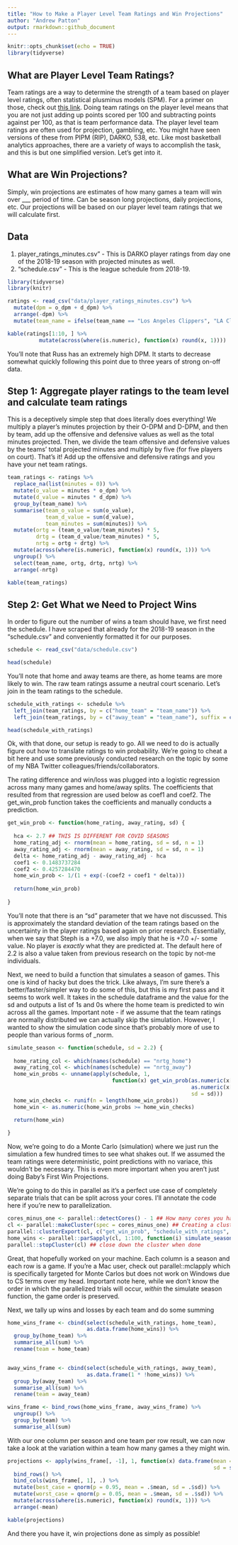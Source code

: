 ```yaml
---
title: "How to Make a Player Level Team Ratings and Win Projections"
author: "Andrew Patton"
output: rmarkdown::github_document
---
```


```r
knitr::opts_chunk$set(echo = TRUE)
library(tidyverse)
```

## What are Player Level Team Ratings?

Team ratings are a way to determine the strength of a team based on player level ratings, often statistical plusminus models (SPM). For a primer on those, check out [this link](https://github.com/anpatton/basic-nba-tutorials/blob/main/spm/how_to_make_spm_R.md). Doing team ratings on the player level means that you are not just adding up points scored per 100 and subtracting points against per 100, as that is team performance data. The player level team ratings are often used for projection, gambling, etc. You might have seen versions of these from PIPM (RIP), DARKO, 538, etc. Like most basketball analytics approaches, there are a variety of ways to accomplish the task, and this is but one simplified version. Let's get into it. 

## What are Win Projections?

Simply, win projections are estimates of how many games a team will win over ___ period of time. Can be season long projections, daily projections, etc. Our projections will be based on our player level team ratings that we will calculate first.

## Data

1) player_ratings_minutes.csv" - This is DARKO player ratings from day one of the 2018-19 season with projected minutes as well.
2) "schedule.csv" - This is the league schedule from 2018-19.

```r
library(tidyverse)
library(knitr)

ratings <- read_csv("data/player_ratings_minutes.csv") %>% 
  mutate(dpm = o_dpm + d_dpm) %>% 
  arrange(-dpm) %>% 
  mutate(team_name = ifelse(team_name == "Los Angeles Clippers", "LA Clippers", team_name))

kable(ratings[1:10, ] %>% 
          mutate(across(where(is.numeric), function(x) round(x, 1)))) 

```

You'll note that Russ has an extremely high DPM. It starts to decrease somewhat quickly following this point due to three years of strong on-off data.

## Step 1: Aggregate player ratings to the team level and calculate team ratings

This is a deceptively simple step that does literally does everything! We multiply a player's minutes projection by their O-DPM and D-DPM, and then by team, add up the offensive and defensive values as well as the total minutes projected. Then, we divide the team offensive and defensive values by the teams' total projected minutes and multiply by five (for five players on court). That's it! Add up the offensive and defensive ratings and you have your net team ratings.

```r

team_ratings <- ratings %>% 
  replace_na(list(minutes = 0)) %>% 
  mutate(o_value = minutes * o_dpm) %>% 
  mutate(d_value = minutes * d_dpm) %>%
  group_by(team_name) %>% 
  summarise(team_o_value = sum(o_value),
            team_d_value = sum(d_value),
            team_minutes = sum(minutes)) %>% 
  mutate(ortg = (team_o_value/team_minutes) * 5,
         drtg = (team_d_value/team_minutes) * 5,
         nrtg = ortg + drtg) %>% 
  mutate(across(where(is.numeric), function(x) round(x, 1))) %>% 
  ungroup() %>% 
  select(team_name, ortg, drtg, nrtg) %>% 
  arrange(-nrtg) 

kable(team_ratings)

```

## Step 2: Get What we Need to Project Wins

In order to figure out the number of wins a team should have, we first need the schedule. I have scraped that already for the 2018-19 season in the "schedule.csv" and conveniently formatted it for our purposes. 

```r

schedule <- read_csv("data/schedule.csv") 

head(schedule)

```

You'll note that home and away teams are there, as home teams are more likely to win. The raw team ratings assume a neutral court scenario. Let's join in the team ratings to the schedule.

```r

schedule_with_ratings <- schedule %>% 
  left_join(team_ratings, by = c("home_team" = "team_name")) %>% 
  left_join(team_ratings, by = c("away_team" = "team_name"), suffix = c("_home", "_away")) 

head(schedule_with_ratings)

```

Ok, with that done, our setup is ready to go. All we need to do is actually figure out how to translate ratings to win probability. We're going to cheat a bit here and use some previously conducted research on the topic by some of my NBA Twitter colleagues/friends/collaborators.  

The rating difference and win/loss was plugged into a logistic regression across many many games and home/away splits. The coefficients that resulted from that regression are used below as coef1 and coef2. The get_win_prob function takes the coefficients and manually conducts a prediction.

```r

get_win_prob <- function(home_rating, away_rating, sd) {
  
  hca <- 2.7 ## THIS IS DIFFERENT FOR COVID SEASONS
  home_rating_adj <- rnorm(mean = home_rating, sd = sd, n = 1)
  away_rating_adj <- rnorm(mean = away_rating, sd = sd, n = 1)
  delta <- home_rating_adj - away_rating_adj - hca
  coef1 <- 0.1483737284
  coef2 <- 0.4257284470
  home_win_prob <- 1/(1 + exp(-(coef2 + coef1 * delta)))
  
  return(home_win_prob)
  
}

```

You'll note that there is an "sd" parameter that we have not discussed. This is approximately the standard deviation of the team ratings based on the uncertainty in the player ratings based again on prior research. Essentially, when we say that Steph is a +7.0, we also imply that he is +7.0 +/- some value. No player is *exactly* what they are predicted at. The default here of 2.2 is also a value taken from previous research on the topic by not-me individuals.

Next, we need to build a function that simulates a season of games. This one is kind of hacky but does the trick. Like always, I'm sure there's a better/faster/simpler way to do some of this, but this is my first pass and it seems to work well. It takes in the schedule dataframe and the value for the sd and outputs a list of 1s and 0s where the home team is predicted to win across all the games. Important note - if we assume that the team ratings are normally distributed we can actually skip the simulation. However, I wanted to show the simulation code since that's probably more of use to people than various forms of _norm.

```r

simulate_season <- function(schedule, sd = 2.2) {
  
  home_rating_col <- which(names(schedule) == "nrtg_home")
  away_rating_col <- which(names(schedule) == "nrtg_away")
  home_win_probs <- unname(apply(schedule, 1, 
                                 function(x) get_win_prob(as.numeric(x[home_rating_col]),
                                                          as.numeric(x[away_rating_col]), 
                                                          sd = sd)))
  home_win_checks <- runif(n = length(home_win_probs))
  home_win <- as.numeric(home_win_probs >= home_win_checks)

  return(home_win)
  
}

```

Now, we're going to do a Monte Carlo (simulation) where we just run the simulation a few hundred times to see what shakes out. If we assumed the team ratings were deterministic, point predictions with no variace, this wouldn't be necessary. This is even more important when you aren't just doing Baby's First Win Projections.

We're going to do this in parallel as it's a perfect use case of completely separate trials that can be split across your cores. I'll annotate the code here if you're new to parallelization. 


```r

cores_minus_one <- parallel::detectCores() - 1 ## How many cores you have minus one (don't want to overdo it)
cl <- parallel::makeCluster(spec = cores_minus_one) ## Creating a cluster instance
parallel::clusterExport(cl, c("get_win_prob", "schedule_with_ratings", "simulate_season")) ## export our two functions and the data to the cluster
home_wins <- parallel::parSapply(cl, 1:100, function(i) simulate_season(schedule = schedule_with_ratings)) ## literally just sapply, but on our cluster for 100 trials
parallel::stopCluster(cl) ## close down the cluster when done

```

Great, that hopefully worked on your machine. Each column is a season and each row is a game. If you're a Mac user, check out parallel::mclapply which is specifically targeted for Monte Carlos but does not work on Windows due to CS terms over my head. Important note here, while we don't know the order in which the parallelized trials will occur, *within* the simulate season function, the game order is preserved.

Next, we tally up wins and losses by each team and do some summing

```r

home_wins_frame <- cbind(select(schedule_with_ratings, home_team), 
                         as.data.frame(home_wins)) %>% 
  group_by(home_team) %>% 
  summarise_all(sum) %>% 
  rename(team = home_team)


away_wins_frame <- cbind(select(schedule_with_ratings, away_team), 
                         as.data.frame(1 * !home_wins)) %>% 
  group_by(away_team) %>% 
  summarise_all(sum) %>% 
  rename(team = away_team)

wins_frame <- bind_rows(home_wins_frame, away_wins_frame) %>%
  ungroup() %>% 
  group_by(team) %>%
  summarise_all(sum)

```

With our one column per season and one team per row result, we can now take a look at the variation within a team how many games a they might win.

```r

projections <- apply(wins_frame[, -1], 1, function(x) data.frame(mean = mean(x),
                                                                 sd = sd(x))) %>% 
  bind_rows() %>% 
  bind_cols(wins_frame[, 1], .) %>% 
  mutate(best_case = qnorm(p = 0.95, mean = .$mean, sd = .$sd)) %>% 
  mutate(worst_case = qnorm(p = 0.05, mean = .$mean, sd = .$sd)) %>% 
  mutate(across(where(is.numeric), function(x) round(x, 1))) %>% 
  arrange(-mean)

kable(projections)  

```

And there you have it, win projections done as simply as possible!





